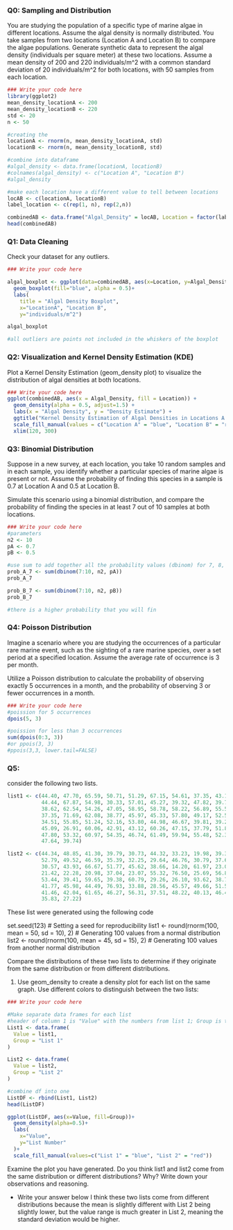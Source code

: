 ### Q0: Sampling and Distribution

You are studying the population of a specific type of marine algae in different locations. Assume the algal density is normally distributed. You take samples from two locations (Location A and Location B) to compare the algae populations. Generate synthetic data to represent the algal density (individuals per square meter) at these two locations. Assume a mean density of 200 and 220 individuals/m^2 with a common standard deviation of 20 individuals/m^2 for both locations, with 50 samples from each location.


```r
### Write your code here
library(ggplot2)
mean_density_locationA <- 200
mean_density_locationB <- 220
std <- 20
n <- 50

#creating the 
locationA <- rnorm(n, mean_density_locationA, std)
locationB <- rnorm(n, mean_density_locationB, std)

#combine into dataframe
#algal_density <- data.frame(locationA, locationB)
#colnames(algal_density) <- c("Location A", "Location B")
#algal_density

#make each location have a different value to tell between locations
locAB <- c(locationA, locationB)
label_location <- c(rep(1, n), rep(2,n))

combinedAB <- data.frame("Algal_Density" = locAB, Location = factor(label_location, levels = c(1,2), labels = c("Location A", "Location B")))
head(combinedAB)
```

### Q1: Data Cleaning

Check your dataset for any outliers. 


```r
### Write your code here

algal_boxplot <- ggplot(data=combinedAB, aes(x=Location, y=Algal_Density))+
  geom_boxplot(fill="blue", alpha = 0.5)+
  labs(
    title = "Algal Density Boxplot",
    x="LocationA", "Location B",
    y="individuals/m^2")

algal_boxplot

#all outliers are points not included in the whiskers of the boxplot
```


### Q2: Visualization and Kernel Density Estimation (KDE)

Plot a Kernel Density Estimation (geom_density plot) to visualize the distribution of algal densities at both locations. 

```r
### Write your code here
ggplot(combinedAB, aes(x = Algal_Density, fill = Location)) +
  geom_density(alpha = 0.5, adjust=1.5) +
  labs(x = "Algal Density", y = "Density Estimate") +
  ggtitle("Kernel Density Estimation of Algal Densities in Locations A and B") +
  scale_fill_manual(values = c("Location A" = "blue", "Location B" = "red"))+
  xlim(120, 300)

```

### Q3: Binomial Distribution
Suppose in a new survey, at each location, you take 10 random samples and in each sample, you identify whether a particular species of marine algae is present or not. Assume the probability of finding this species in a sample is 0.7 at Location A and 0.5 at Location B.

Simulate this scenario using a binomial distribution, and compare the probability of finding the species in at least 7 out of 10 samples at both locations.

```r
### Write your code here
#parameters
n2 <- 10
pA <- 0.7
pB <- 0.5

#use sum to add together all the probability values (dbinom) for 7, 8, 9, 10. if you dont use sum it will produce a list that you will end up having to sum later
prob_A_7 <- sum(dbinom(7:10, n2, pA)) 
prob_A_7

prob_B_7 <- sum(dbinom(7:10, n2, pB))
prob_B_7

#there is a higher probability that you will fin
```

### Q4: Poisson Distribution
Imagine a scenario where you are studying the occurrences of a particular rare marine event, such as the sighting of a rare marine species, over a set period at a specified location. Assume the average rate of occurrence is 3 per month.

Utilize a Poisson distribution to calculate the probability of observing exactly 5 occurrences in a month, and the probability of observing 3 or fewer occurrences in a month.

```r
### Write your code here
#poission for 5 occurrences
dpois(5, 3)

#poission for less than 3 occurrences
sum(dpois(0:3, 3))
#or ppois(3, 3)
#ppois(3,3, lower.tail=FALSE)
```

### Q5: 
consider the following two lists. 

```r
list1 <- c(44.40, 47.70, 65.59, 50.71, 51.29, 67.15, 54.61, 37.35, 43.13, 45.54, 62.24, 53.60, 54.01, 51.11, 
           44.44, 67.87, 54.98, 30.33, 57.01, 45.27, 39.32, 47.82, 39.74, 42.71, 43.75, 33.13, 58.38, 51.53, 
           38.62, 62.54, 54.26, 47.05, 58.95, 58.78, 58.22, 56.89, 55.54, 49.38, 46.94, 46.20, 43.05, 47.92, 
           37.35, 71.69, 62.08, 38.77, 45.97, 45.33, 57.80, 49.17, 52.53, 49.71, 49.57, 63.69, 47.74, 65.16, 
           34.51, 55.85, 51.24, 52.16, 53.80, 44.98, 46.67, 39.81, 39.28, 53.04, 54.48, 50.53, 59.22, 70.50, 
           45.09, 26.91, 60.06, 42.91, 43.12, 60.26, 47.15, 37.79, 51.81, 48.61, 50.06, 53.85, 46.29, 56.44, 
           47.80, 53.32, 60.97, 54.35, 46.74, 61.49, 59.94, 55.48, 52.39, 43.72, 63.61, 44.00, 71.87, 65.33, 
           47.64, 39.74)

list2 <- c(44.34, 48.85, 41.30, 39.79, 30.73, 44.32, 33.23, 19.98, 39.30, 58.78, 36.37, 54.12, 20.73, 44.17, 
           52.79, 49.52, 46.59, 35.39, 32.25, 29.64, 46.76, 30.79, 37.64, 41.16, 72.66, 35.22, 48.53, 46.17, 
           30.57, 43.93, 66.67, 51.77, 45.62, 38.66, 14.20, 61.97, 23.09, 56.10, 73.64, 23.34, 55.53, 41.07, 
           21.42, 22.28, 20.98, 37.04, 23.07, 55.32, 76.50, 25.69, 56.82, 56.54, 49.98, 29.87, 43.21, 40.79, 
           53.44, 39.41, 59.65, 39.38, 60.79, 29.26, 26.10, 93.62, 38.75, 49.47, 54.55, 37.74, 52.75, 50.53, 
           41.77, 45.98, 44.49, 76.93, 33.88, 28.56, 45.57, 49.66, 51.55, 38.12, 29.05, 63.95, 39.76, 32.02, 
           41.46, 42.04, 61.65, 46.27, 56.31, 37.51, 48.22, 40.13, 46.42, 31.57, 25.34, 74.96, 54.01, 26.23, 
           35.83, 27.22)

```

These list were generated using the following code

set.seed(123)  # Setting a seed for reproducibility
list1 <- round(rnorm(100, mean = 50, sd = 10), 2)  # Generating 100 values from a normal distribution
list2 <- round(rnorm(100, mean = 45, sd = 15), 2)  # Generating 100 values from another normal distribution


Compare the distributions of these two lists to determine if they originate from the same distribution or from different distributions.

1. Use geom_density to create a density plot for each list on the same graph. Use different colors to distinguish between the two lists:
```r
### Write your code here

#Make separate data frames for each list
#header of column 1 is "Value" with the numbers from list 1; Group is the second column that makes all values group = List 1
List1 <- data.frame(
  Value = list1, 
  Group = "List 1"
)

List2 <- data.frame(
  Value = list2,
  Group = "List 2"
)

#combine df into one
ListDF <- rbind(List1, List2)
head(ListDF)

ggplot(ListDF, aes(x=Value, fill=Group))+
  geom_density(alpha=0.5)+
  labs(
    x="Value",
    y="List Number"
  )+
  scale_fill_manual(values=c("List 1" = "blue", "List 2" = "red"))
```

Examine the plot you have generated. Do you think list1 and list2 come from the same distribution or different distributions? Why?
Write down your observations and reasoning.


* Write your answer below
I think these two lists come from different distributions because the mean is slightly different with List 2 being slightly lower, but the value range is much greater in List 2, meaning the standard deviation would be higher.
